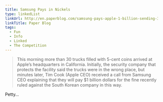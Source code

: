 ```yaml
---
title: Samsung Pays in Nickels
type: linkedList
linkUrl: http://en.paperblog.com/samsung-pays-apple-1-billion-sending-30-trucks-full-of-5-cents-coins-294795/
linkTitle: Paper Blog
tags:
  - Fun
  - Info
  - Linked
  - The Competition
---
```


> This morning more than 30 trucks filled with 5-cent coins arrived at Apple’s headquarters in California. Initially, the security company that protects the facility said the trucks were in the wrong place, but minutes later, Tim Cook (Apple CEO) received a call from Samsung CEO explaining that they will pay $1 billion dollars for the fine recently ruled against the South Korean company in this way.

Petty…
